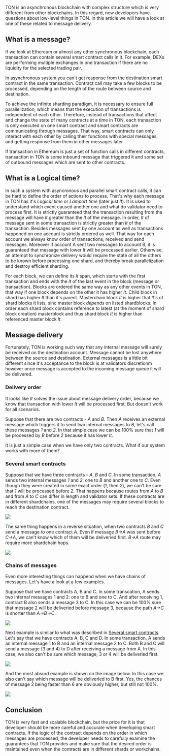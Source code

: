 

TON is an asynchronous blockchain with complex structure which is very different from other blockchains. In this regard, new developers have questions about low-level things in TON. In this article we will have a look at one of these related to message delivery.

## What is a message?

If we look at Ethereum or almost any other synchronous blockchain, each transaction can contain several smart contract calls in it. For example, DEXs are performing multiple exchanges in one transaction if there are no liquidity for the selected trading pair.

In asynchronous system you can't get response from the destination smart contract in the same transaction. Contract call may take a few blocks to be processed, depending on the length of the route between source and destination.

To achieve the infinite sharding paradigm, it is necessary to ensure full parallelization, which means that the execution of transactions is independent of each other. Therefore, instead of transactions that affect and change the state of many contracts at a time in TON, each transaction is only executed on one smart contract and smart contracts are communicating through messages. That way, smart contracts can only interact with each other by calling their functions with special messages, and getting response from them in other messages later.

If transaction in Ethereum is just a set of function calls in different contracts, transaction in TON is some inbound message that triggered it and some set of outbound messages which are sent to other contracts.

## What is a Logical time?

In such a system with asyncronous and parallel smart contract calls, it can be hard to define the order of actions to process. That's why each message in TON has it's _Logical time_ or _Lamport time_ (later just _lt_). It is used to understand which event caused another one and what do validator need to process first. It is strictly guaranteed that the transaction resulting from the message will have _lt_ greater than the _lt_ of the message. In order, _lt_ of message sent in some transaction is strictly greater than _lt_ of the transaction. Besides messages sent by one account as well as transactions happened on one account is strictly ordered as well. That way for each account we always know order of transactions, received and send messages. Moreover if account A sent two messages to account B, it is guaranteed that message with lower _lt_ will be processed earlier. Otherwise, an attempt to synchronize delivery would require the state of all the others to be known before processing one shard, and thereby break parallelization and destroy efficient sharding.


For each block, we can define its _lt_ span, which starts with the first transaction and ends with the _lt_ of the last event in the block (message or transaction). Blocks are ordered the same way as any other events in TON, that way if one block depends on the other it has higher _lt_. Child block in shard has higher _lt_ than it's parent. Masterchain block _lt_ is higher that _lt's_ of shard blocks it lists, sinc master block _depends_ on listed shardblocks. In order each shard block contains reference to latest (at the moment of shard block creation) masterblock and thus shard block _lt_ is higher than referenced master block _lt_.

## Message delivery

Fortunately, TON is working such way that any internal message will surely be received on the destination account. Message cannot be lost anywhere between the source and destination. External messages is a little bit different since it's acceptance to the block is at validators discretionm however once message is accepted to the incoming message queue it will be delivered.

### Delivery order

It looks like _lt_ solves the issue about message delivery order, because we know that transaction with lower _lt_ will be processed first. But doesn't work for all scenarios.

Suppose that there are two contracts - _A_ and _B_. Then _A_ receives an external message which triggers it to send two internal messages to _B_, let's call these messages _1_ and _2_. In that simple case we can be 100% sure that _1_ will be processed by _B_ before _2_ because it has lower _lt_.

<ConceptImage src="https://user-images.githubusercontent.com/42098239/203975434-605b9ce5-9001-4284-b16c-31d92f475b9a.png" />

It is just a simple case when we have only two contracts. What if our system works with more of them?

### Several smart contracts

Suppose that we have three contracts - _A_, _B_ and _C_. In some transaction, _A_ sends two internal messages _1_ and _2_: one to _B_ and another one to _C_. Even though they were created in some exact order (_1_, then _2_), we can't be sure that _1_ will be processed before _2_. That happens because routes from _A_ to _B_ and from _A_ to _C_ can differ in length and validator sets. If these contracts are in different shardchains, one of the messages may require several blocks to reach the destination contract.

<img src="https://user-images.githubusercontent.com/42098239/203975515-de92bb66-d6b6-4fc3-a75f-5a65b41e96a7.png" />

The same thing happens in a reverse situation, when two contracts _B_ and _C_ send a message to one contract _A_. Even if message _B->A_ was sent before _C->A_, we can't know which of them will be deliveried first. _B->A_ route may require more shardchain hops.

<img src="https://user-images.githubusercontent.com/42098239/203975545-501684e5-f931-4fae-a1c9-cc723a3f53fe.png" />

### Chains of messages

Even more interesting things can happend when we have chains of messages. Let's have a look at a few examples.

Suppose that we have contracts A, B and C. In some transcation, A sends two internal messages 1 and 2: one to B and one to C. And after receiving 1, contract B also sends a message 3 to C. In this case we can be 100% sure that message 2 will be deliveried before message 3, because the path _A->C_ is shorter than _A->B->C_.

<img src="https://user-images.githubusercontent.com/42098239/203975645-8c2b4409-b88f-4702-aee5-f0fff8267cbc.png" />

Next example is similar to what was described in [Several smart contracts](#several-smart-contracts). Let's say that we have contracts A, B, C and D. In some transaction, A sends an internal message 1 to B and an internal message 2 to C. Both B and C will send a message (3 and 4) to D after receiving a message from A. In this case, we also can't be sure which message, 3 or 4 will be deliveried first.

<img src="https://user-images.githubusercontent.com/42098239/203975613-cb6a0cdf-de8f-4623-8c4c-5e49c21e065e.png" />

And the most absurd example is shown on the image below. In this case we also can't say which message will be deliveried to B first. Yes, the chances of message 2 being faster than 6 are obviously higher, but still not 100%.

<img src="https://user-images.githubusercontent.com/42098239/203975591-36a78e76-1de9-4ba8-8c23-00ef43f49a9b.png" />

## Conclusion

TON is very fast and scalable blockchain, but the price for it is that developer should be more careful and accurate when developing smart contracts. If the logic of the contract depends on the order in which messages are processed, the developer needs to carefully examine the guarantees that TON provides and make sure that the desired order is maintained even when the contracts are in different shards or workchains.
